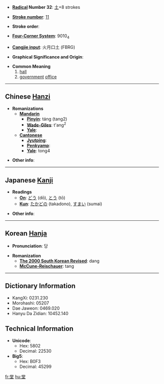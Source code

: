 * '''[[Wiktionary:Chinese radical index| Radical]] Number 32''': [[Wiktionary:Chinese radical index 土|土]]+8 strokes

* '''[[Wiktionary:Chinese total strokes index|Stroke number]]''': [[Wiktionary:Chinese total strokes index 11|11]]

* '''Stroke order''': 

* '''[[Wiktionary:Chinese four corner index|Four-Corner System]]''': 9010<sub>4</sub>

* '''[[Wiktionary:Chinese Cangjie index|Cangjie input]]''': 火月口土 (FBRG)

* '''Graphical Significance and Origin''': 

* '''Common Meaning'''
*#[[hall]]
*# [[government]] [[office]]

----

== Chinese [[Hanzi]] ==

* '''Romanizations'''
** '''[[Mandarin]]'''
*** '''[[Pinyin]]''': táng (tang2)
*** '''[[Wade-Giles]]''': t'ang<sup>2</sup>
*** '''[[Yale]]''': 
** '''[[Cantonese]]'''
*** '''[[Jyutping]]''':
*** '''[[Penkyamp]]''': 
*** '''[[Yale]]''': tong4

* '''Other info''': 

----

== Japanese [[Kanji]] ==

* '''Readings'''
** '''[[On]]''': [[どう]] (dō), [[とう]] (tō)
** '''[[Kun]]''': [[たかどの]] (takadono), [[すまい]] (sumai)

* '''Other info''':  

----

== Korean [[Hanja]] ==

* '''Pronunciation''': 당

* '''Romanization'''
** '''[[The 2000 South Korean Revised Romanization|The 2000 South Korean Revised]]''': dang
** '''[[McCune-Reischauer]]''': tang

----

== Dictionary Information ==

* KangXi: 0231.230
* Morohashi: 05207
* Dae Jaweon: 0469.020
* Hanyu Da Zidian: 10452.140

== Technical Information ==

* '''Unicode''':
** Hex: 5802
** Decimal: 22530
* '''Big5''':
** Hex: B0F3
** Decimal: 45299

[[fr:堂]]
[[hu:堂]]